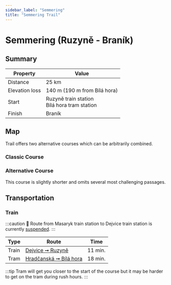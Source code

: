 ```yaml
---
sidebar_label: "Semmering"
title: "Semmering Trail"
---
```


# Semmering (Ruzyně - Braník)

## Summary

| Property | Value |
| --- | --- |
| Distance | 25 km |
| Elevation loss | 140 m (190 m from Bílá hora) |
| Start | Ruzyně train station <br /> Bílá hora tram station |
| Finish | Braník |

## Map

Trail offers two alternative courses which can be arbitrarily combined.

### Classic Course

<MapyCzEmbeddedPath id="dunozevuvu"></MapyCzEmbeddedPath>

### Alternative Course

This course is slightly shorter and omits several most challenging passages.

<MapyCzEmbeddedPath id="kuvuvefozu"></MapyCzEmbeddedPath>

## Transportation

### Train

:::caution
🚧 Route from Masaryk train station to Dejvice train station is currently [suspended](https://www.cd.cz/jizdni-rad/omezeni-provozu/vyluka/14179/).
:::

| Type | Route | Time |
| --- | --- | --- |
| Train | [Dejvice ➞ Ruzyně](https://idos.idnes.cz/vlakyautobusymhdvse/spojeni/vysledky/?f=Praha-Dejvice&fc=100003&t=Praha-Ruzyn%C4%9B&tc=100003&direct=true&af=true&trt=150,151,152,153&fcs=3 "See timetable" ) | 11 min. |
| Tram | [Hradčanská ➞ Bílá hora](https://idos.idnes.cz/vlakyautobusymhdvse/spojeni/vysledky/?f=Hrad%C4%8Dansk%C3%A1&fc=301003&t=Praha,,B%C3%ADl%C3%A1%20Hora&tc=200003&direct=true "See timetable" ) | 18 min. |

:::tip
Tram will get you closer to the start of the course but it may be harder to get on the tram during rush hours.
:::
